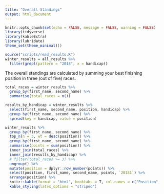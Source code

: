 ---
title: "Overall Standings"
output: html_document
---

```{r setup, include=FALSE}
knitr::opts_chunk$set(echo = FALSE, message = FALSE, warning = FALSE)
library(tidyverse)
library(kableExtra)
library(lubridate)
theme_set(theme_minimal())
```

```{r all_results}
source("scripts/read_results.R")
winter_results = all_results %>% 
  filter(grepl(pattern = "2018", x = handicap))
```

The overall standings are calculated by summing your best finishing position in three (out of five) races.

```{r overall-standings}
total_races = winter_results %>%
  group_by(first_name, second_name) %>%
  summarise(total_races = n())

results_by_handicap = winter_results %>%
  select(first_name, second_name, position, handicap) %>%
  group_by(first_name, second_name) %>%
  spread(key = handicap, value = position)

winter_results %>%
  group_by(first_name, second_name) %>%
  top_n(n = 3, wt = desc(position)) %>%
  group_by(first_name, second_name) %>%
  summarise(points = sum(position)) %>%
  inner_join(total_races) %>%
  inner_join(results_by_handicap) %>%
  # filter(total_races >= 3) %>%
  ungroup() %>%
  mutate(position = dplyr::row_number(points)) %>%
  select(position, first_name, second_name, points, `20181`) %>%
  arrange(position) %>%
  knitr::kable(format = "html", booktabs = T, col.names = c("Position", "First", "Second", "Points", "Handicap 1")) %>% 
  kable_styling(latex_options = "striped")
```